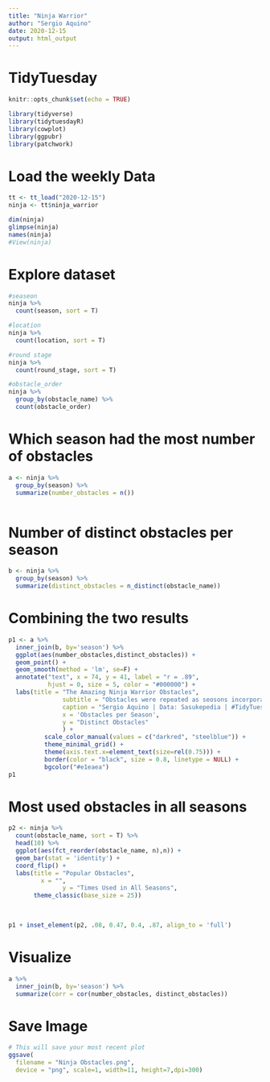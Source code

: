 ```yaml
---
title: "Ninja Warrior"
author: "Sergio Aquino"
date: 2020-12-15
output: html_output
---
```


# TidyTuesday

```r

knitr::opts_chunk$set(echo = TRUE)

library(tidyverse)
library(tidytuesdayR)
library(cowplot)
library(ggpubr)
library(patchwork)

```

# Load the weekly Data

```r

tt <- tt_load("2020-12-15")
ninja <- tt$ninja_warrior

dim(ninja)
glimpse(ninja)
names(ninja)
#View(ninja)

```


# Explore dataset

```r

#seaseon
ninja %>% 
  count(season, sort = T)

#location
ninja %>% 
  count(location, sort = T)

#round stage
ninja %>% 
  count(round_stage, sort = T)

#obstacle_order
ninja %>%
  group_by(obstacle_name) %>% 
  count(obstacle_order) 


```

# Which season had the most number of obstacles

```r

a <- ninja %>% 
  group_by(season) %>% 
  summarize(number_obstacles = n())
  
```

# Number of distinct obstacles per season

```r

b <- ninja %>% 
  group_by(season) %>% 
  summarize(distinct_obstacles = n_distinct(obstacle_name))

```

# Combining the two results

```r

p1 <- a %>% 
  inner_join(b, by='season') %>% 
  ggplot(aes(number_obstacles,distinct_obstacles)) +
  geom_point() +
  geom_smooth(method = 'lm', se=F) +
  annotate("text", x = 74, y = 41, label = "r = .89",
           hjust = 0, size = 5, color = "#000000") +
  labs(title = "The Amazing Ninja Warrior Obstacles",
               subtitle = "Obstacles were repeated as seosons incorporated more of them.",
               caption = "Sergio Aquino | Data: Sasukepedia | #TidyTuesday",
               x = 'Obstacles per Season',
               y = "Distinct Obstacles"
               ) +
          scale_color_manual(values = c("darkred", "steelblue")) +
          theme_minimal_grid() +
          theme(axis.text.x=element_text(size=rel(0.75))) +
          border(color = "black", size = 0.8, linetype = NULL) +
          bgcolor("#e1eaea")
p1


```
# Most used obstacles in all seasons 

```r

p2 <- ninja %>% 
  count(obstacle_name, sort = T) %>% 
  head(10) %>% 
  ggplot(aes(fct_reorder(obstacle_name, n),n)) +
  geom_bar(stat = 'identity') +
  coord_flip() +
  labs(title = "Popular Obstacles",
         x = "",
               y = "Times Used in All Seasons",
       theme_classic(base_size = 25))
              
              

p1 + inset_element(p2, .08, 0.47, 0.4, .87, align_to = 'full')

```

# Visualize

```r

a %>% 
  inner_join(b, by='season') %>% 
  summarize(corr = cor(number_obstacles, distinct_obstacles))

```

# Save Image

```r

# This will save your most recent plot
ggsave(
  filename = "Ninja Obstacles.png",
  device = "png", scale=1, width=11, height=7,dpi=300)

```
